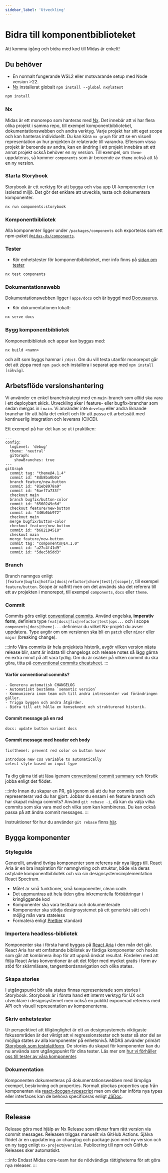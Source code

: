 ```yaml
---
sidebar_label: 'Utveckling'
---
```


# Bidra till komponentbiblioteket

Att komma igång och bidra med kod till Midas är enkelt!

## Du behöver

- En normalt fungerande WSL2 eller motsvarande setup med Node version >22.
- [Nx](https://nx.dev) installerat globalt `npm install --global nx@latest`

```bash
npm install
```

### Nx

Midas är ett monorepo som hanteras med [Nx](https://nx.dev). Det innebär att vi har flera olika projekt i samma repo, till exempel komponentbiblioteket, dokumentationswebben och andra verktyg. Varje projekt har sitt eget scope och kan hanteras individuellt. Du kan köra `nx graph` för att se en visuell representation av hur projekten är relaterade till varandra. Eftersom vissa projekt är beroende av andra, kan en ändring i ett projekt innebära att ett annat projekt också behöver en ny version. Till exempel, om `theme` uppdateras, så kommer `components` som är beroende av `theme` också att få en ny version.

### Starta Storybook

Storybook är ett verktyg för att bygga och visa upp UI-komponenter i en isolerad miljö. Det gör det enklare att utveckla, testa och dokumentera komponenter.

```bash
nx run components:storybook
```

### Komponentbibliotek

Alla komponenter ligger under `/packages/components` och exporteras som ett npm-paket [`@midas-ds/components`](https://www.npmjs.com/package/@midas-ds/components).

### Tester

- Kör enhetstester för komponentbiblioteket, mer info finns på [sidan om tester](../tests)

```bash
nx test components
```

### Dokumentationswebb

Dokumentationswebben ligger i `apps/docs` och är byggd med [Docusaurus](https://docusaurus.io/).

- Kör dokumentationen lokalt:

```bash
nx serve docs
```

### Bygg komponentbibliotek

Komponentbibliotek och appar kan byggas med:

```shell
nx build <namn>
```

och allt som byggs hamnar i `/dist`. Om du vill testa utanför monorepot går det att zippa med `npm pack` och installera i
separat app med `npm install [sökväg]`.

## Arbetsflöde versionshantering

Vi använder en enkel branchstrategi med en `main`-branch som alltid ska vara i ett deploybart skick. Utveckling sker i feature- eller bugfix-branchar som sedan mergas in i `main`. Vi använder inte `develop` eller andra liknande branchar för att hålla det enkelt och för att passa ett arbetssätt med kontinuerlig integration och leverans (CI/CD).

Ett exempel på hur det kan se ut i praktiken:
```mermaid
---
config:
  logLevel: 'debug'
  theme: 'neutral'
  gitGraph:
    showBranches: true
---
gitGraph
  commit tag: "theme@4.1.4"
  commit id: "8db8ba0b0a"
  branch feature/new-button
  commit id: "81eb8978a9"
  commit id: "6aef7a733f"
  checkout main
  branch bugfix/button-color
  commit id: "6560249c6d"
  checkout feature/new-button
  commit id: "446b0bb972"
  checkout main
  merge bugfix/button-color
  checkout feature/new-button
  commit id: "b682194518"
  checkout main
  merge feature/new-button
  commit tag: "components@14.1.0"
  commit id: "a27c4f41d9"
  commit id: "5dec5b5dd3"
```

### Branch

Branch namnges enligt `[feature|bugfix|hotfix|docs|refactor|chore|test]/[scope]/`, till exempel `feature/button`. Scope är valfritt men om det används ska det referera till ett av projekten i monorepot, till exempel `components`, `docs` eller `theme`.

### Commit

Commits görs enligt [conventional commits](https://www.conventionalcommits.org/en/v1.0.0/#summary). Använd engelska,
**imperativ form**, definiera type `feat|docs|fix|refactor|test|ops...` och i scope `components|docs|theme|...`
definierar du vilket Nx-projekt du avser uppdatera. Type avgör om om versionen ska bli en `patch` eller `minor`
eller `major` (breaking change).

:::info
Våra commits är hela projektets historik, avgör vilken version nästa release blir, samt är indata till
changelogs och release notes så lägg gärna en extra minut på att vara tydlig. Om du är osäker på vilken
commit du ska göra, titta på [conventional commits cheatsheet](https://gist.github.com/qoomon/5dfcdf8eec66a051ecd85625518cfd13).
:::

#### Varför conventional commits?

    - Generera automatisk CHANGELOG
    - Automatiskt bestämma `semantic version`
    - Kommunicera inom team och till andra intressenter vad förändringen gäller.
    - Trigga byggen och andra åtgärder.
    - Bidra till att hålla en konsekvent och strukturerad historik.

#### Commit message på en rad

`docs: update button variant docs`

#### Commit message med header och body

```
fix(theme): prevent red color on button hover

Introduce new css variable to automatically
select style based on input type
```

###

Ta dig gärna tid att läsa igenom [conventional commit summary](https://www.conventionalcommits.org/en/v1.0.0-beta.3/#summary)
och försök jobba enligt det flödet.

:::info
Innan du skapar en PR, gå igenom så att du har commits som representerar vad du har gjort.
Jobbar du ensam i en feature branch och har skapat många commits? Använd `git rebase -i`,
då kan du välja vilka commits som ska vara med och vilka som kan kombineras. Du kan också passa på att
ändra commit messages.
:::

Instruktioner för hur du använder `git rebase` finns [här](https://www.atlassian.com/git/tutorials/rewriting-history/git-rebase).

## Bygga komponenter

### Styleguide

Generellt, använd övriga komponenter som referens när nya läggs till. React Aria är en bra inspiration för namngivning
och struktur, både via deras ostylade komponentbibliotek och via sin designsystemsimplementation
[React Spectrum](https://github.com/adobe/react-spectrum/tree/main/packages/%40react-spectrum).

- Målet är små funktioner, små komponenter, clean code.
- Det uppmuntras att hela tiden göra inkrementella förbättringar i kringliggande kod
- Komponenter ska vara testbara och dokumenterade
- Komponenter ska stödja designsystemet på ett generiskt sätt och i möjlig mån vara stateless
- Formatera enligt [Prettier](https://prettier.io/) standard

### Importera headless-bibliotek

Komponenter ska i första hand byggas på [React Aria](https://react-spectrum.adobe.com/react-aria/getting-started.html) i den mån det går. React Aria har ett omfattande bibliotek av
färdiga komponenter och hooks som går att kombinera ihop för att uppnå önskat resultat. Fördelen med att följa React Arias
konventioner är att det följer med mycket gratis i form av stöd för skärmläsare, tangentbordsnavigation och olika states.

### Skapa stories

I utgångspunkt bör alla states finnas representerade som stories i Storybook. Storybook är i första hand ett internt
verktyg för UX och utvecklare i designsystemet men också en publikt exponerad referens med API och visuell
representation av komponenterna.

### Skriv enhetstester

Ur perspektivet att tillgänglighet är ett av designsystemets viktigaste fokusområden är det viktigt att vi regressionstestar och testar
så stor del av möjliga states av alla komponenter på enhetsnivå. MIDAS använder primärt
[Storybook som testplattform](https://storybook.js.org/docs/writing-tests). De stories du skapat för komponenter kan du nu använda som utgångspunkt för dina tester.
Läs mer om [hur vi förhåller oss till tester av våra komponenter](../tests).

### Dokumentation

Komponenten dokumenteras på dokumentationswebben med lämpliga exempel, beskrivning och properties. Normalt plockas
properties upp från komponenten via [react-docgen-typescript](https://github.com/styleguidist/react-docgen-typescript)
men om det har införts nya types eller interfaces kan de behöva specificeras enligt [JSDoc](https://jsdoc.app/).

---

## Release

Release görs med hjälp av Nx Release som räknar fram rätt version via commit messages. Releasen triggas manuellt
via GitHub Actions. Själva flödet är en uppdatering av changlog och package.json med ny version och en ny tagg enligt
`nx-project@version`. Publicering till npm och GitHub Releases sker automatiskt.

:::info
Endast Midas core-team har de nödvändiga rättigheterna för att göra nya releaser.
:::


